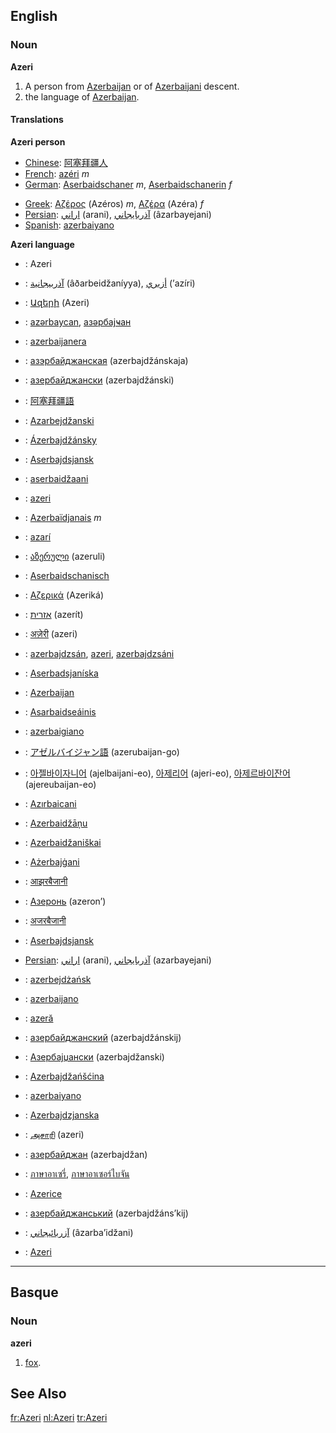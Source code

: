 ==English==
===Noun===
'''Azeri'''

#A person from [[Azerbaijan]] or of [[Azerbaijani]] descent.
#the language of [[Azerbaijan]].

====Translations====
'''Azeri person'''
{{top}}
*[[Chinese]]: [[阿塞拜疆人]]
*[[French]]: [[azéri]] ''m''
*[[German]]: [[Aserbaidschaner]] ''m'', [[Aserbaidschanerin]] ''f''
{{mid}}
*[[Greek]]: [[Αζέρος]] (Azéros) ''m'', [[Αζέρα]] (Azéra) ''f''
*[[Persian]]: [[اراني]] (arani), [[آذربايجاني]] (âzarbayejani)
*[[Spanish]]: [[azerbaiyano]]
{{bottom}}


'''Azeri language'''
{{top}}
*{{af}}: Azeri
*{{ar}}: [[آذربيجانية]] (âðarbeidžaníyya), [[أزيري]] (’azíri)
*{{hy}}: [[Ազերի]] (Azeri)
*{{az}}: [[azərbaycan]], [[азәрбајҹан]]
*{{eu}}: [[azerbaijanera]] 
*{{be}}: [[азэрбайджанская]] (azerbajdžánskaja)
*{{bg}}: [[азербайджански]] (azerbajdžánski)
*{{zh}}: [[阿塞拜疆語]]
*{{hr}}: [[Azarbejdžanski]]
*{{cs}}: [[Ázerbajdžánsky]]
*{{da}}: [[Aserbajdsjansk]]
*{{et}}: [[aserbaidžaani]]
*{{fi}}: [[azeri]]
*{{fr}}: [[Azerbaïdjanais]] ''m''
*{{gl}}: [[azarí]]
*{{ka}}: [[აზერული]] (azeruli)
*{{de}}: [[Aserbaidschanisch]]
*{{el}}: [[Αζερικά]] (Azeriká)
*{{he}}: [[אזרית]] (azerít)
*{{hi}}: [[अज़ेरी]] (azeri)
*{{hu}}: [[azerbajdzsán]], [[azeri]], [[azerbajdzsáni]]
*{{is}}: [[Aserbadsjaníska]]
*{{id}}: [[Azerbaijan]]
*{{ga}}: [[Asarbaidseáinis]]
*{{it}}: [[azerbaigiano]]
*{{ja}}: [[アゼルバイジャン語]] (azerubaijan-go)
{{mid}}
*{{ko}}: [[아젤바이자니어]] (ajelbaijani-eo), [[아제리어]] (ajeri-eo), [[아제르바이잔어]] (ajereubaijan-eo)
*{{ku}}: [[Azırbaicani]]
*{{lv}}: [[Azerbaidžāņu]]
*{{lt}}: [[Azerbaidžaniškai]]
*{{mt}}: [[Ażerbajġani]]
*{{mr}}: [[आझरबैजानी]]
*{{mdf}}: [[Азеронь]] (azeron’)
*{{ne}}: [[अजरबैजानी]]
*{{no}}: [[Aserbajdsjansk]]
*[[Persian]]: [[اراني]] (arani), [[آذربايجاني]] (azarbayejani)
*{{pl}}: [[azerbejdżańsk]]
*{{pt}}: [[azerbaijano]]
*{{ro}}: [[azeră]]
*{{ru}}: [[азербайджанский]] (azerbajdžánskij)
*{{sr}}: [[Азербајџански]] (azerbajdžanski)
*{{wen}}: [[Azerbajdžańšćina]]
*{{es}}: [[azerbaiyano]]
*{{sv}}: [[Azerbajdzjanska]]
*{{ta}}: [[அசாரி]] (azeri)
*{{tt}}: [[азербайджан]] (azerbajdžan)
*{{th}}: [[ภาษาอาเซรี่]], [[ภาษาอาเซอร์ไบจัน]]
*{{tr}}: [[Azerice]]
*{{uk}}: [[азербайджанський]] (azerbajdžáns’kij)
*{{ur}}: [[آزربائيجاني]] (âzarba’idžani)
*{{wa}}: [[Azeri]]
{{bottom}}

----

==Basque==
===Noun===
'''azeri'''

# [[fox]].

==See Also==
{{interwiktionary|code=az}}

[[fr:Azeri]]
[[nl:Azeri]]
[[tr:Azeri]]